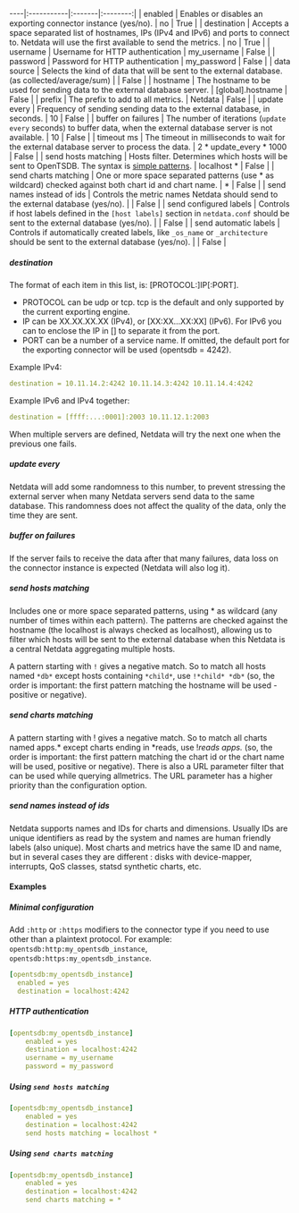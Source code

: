 ----|:-----------|:-------|:--------:|
| enabled | Enables or disables an exporting connector instance (yes/no). | no | True |
| destination | Accepts a space separated list of hostnames, IPs (IPv4 and IPv6) and ports to connect to. Netdata will use the first available to send the metrics. | no | True |
| username | Username for HTTP authentication | my_username | False |
| password | Password for HTTP authentication | my_password | False |
| data source | Selects the kind of data that will be sent to the external database. (as collected/average/sum) |  | False |
| hostname | The hostname to be used for sending data to the external database server. | [global].hostname | False |
| prefix | The prefix to add to all metrics. | Netdata | False |
| update every | Frequency of sending sending data to the external database, in seconds. | 10 | False |
| buffer on failures | The number of iterations (`update every` seconds) to buffer data, when the external database server is not available. | 10 | False |
| timeout ms | The timeout in milliseconds to wait for the external database server to process the data. | 2 * update_every * 1000 | False |
| send hosts matching | Hosts filter. Determines which hosts will be sent to OpenTSDB. The syntax is [simple patterns](https://github.com/netdata/netdata/tree/master/libnetdata/simple_pattern#simple-patterns). | localhost * | False |
| send charts matching | One or more space separated patterns (use * as wildcard) checked against both chart id and chart name. | * | False |
| send names instead of ids | Controls the metric names Netdata should send to the external database (yes/no). |  | False |
| send configured labels | Controls if host labels defined in the `[host labels]` section in `netdata.conf` should be sent to the external database (yes/no). |  | False |
| send automatic labels | Controls if automatically created labels, like `_os_name` or `_architecture` should be sent to the external database (yes/no). |  | False |

##### destination

The format of each item in this list, is: [PROTOCOL:]IP[:PORT].
- PROTOCOL can be udp or tcp. tcp is the default and only supported by the current exporting engine.
- IP can be XX.XX.XX.XX (IPv4), or [XX:XX...XX:XX] (IPv6). For IPv6 you can to enclose the IP in [] to separate it from the port.
- PORT can be a number of a service name. If omitted, the default port for the exporting connector will be used (opentsdb = 4242).

Example IPv4:
  ```yaml
  destination = 10.11.14.2:4242 10.11.14.3:4242 10.11.14.4:4242
  ```
Example IPv6 and IPv4 together:
```yaml
destination = [ffff:...:0001]:2003 10.11.12.1:2003
```
When multiple servers are defined, Netdata will try the next one when the previous one fails.


##### update every

Netdata will add some randomness to this number, to prevent stressing the external server when many Netdata servers
send data to the same database. This randomness does not affect the quality of the data, only the time they are sent.


##### buffer on failures

If the server fails to receive the data after that many failures, data loss on the connector instance is expected (Netdata will also log it).


##### send hosts matching

Includes one or more space separated patterns, using * as wildcard (any number of times within each pattern).
The patterns are checked against the hostname (the localhost is always checked as localhost), allowing us to
filter which hosts will be sent to the external database when this Netdata is a central Netdata aggregating multiple hosts.

A pattern starting with `!` gives a negative match. So to match all hosts named `*db*` except hosts containing `*child*`,
use `!*child* *db*` (so, the order is important: the first pattern matching the hostname will be used - positive or negative).


##### send charts matching

A pattern starting with ! gives a negative match. So to match all charts named apps.* except charts ending in *reads,
use !*reads apps.* (so, the order is important: the first pattern matching the chart id or the chart name will be used,
positive or negative). There is also a URL parameter filter that can be used while querying allmetrics. The URL parameter
has a higher priority than the configuration option.


##### send names instead of ids

Netdata supports names and IDs for charts and dimensions. Usually IDs are unique identifiers as read by the system and names
are human friendly labels (also unique). Most charts and metrics have the same ID and name, but in several cases they are
different : disks with device-mapper, interrupts, QoS classes, statsd synthetic charts, etc.


</details>

#### Examples

##### Minimal configuration

Add `:http` or `:https` modifiers to the connector type if you need to use other than a plaintext protocol.
For example: `opentsdb:http:my_opentsdb_instance`, `opentsdb:https:my_opentsdb_instance`.


```yaml
[opentsdb:my_opentsdb_instance]
  enabled = yes
  destination = localhost:4242

```
##### HTTP authentication



```yaml
[opentsdb:my_opentsdb_instance]
    enabled = yes
    destination = localhost:4242
    username = my_username
    password = my_password

```
##### Using `send hosts matching`



```yaml
[opentsdb:my_opentsdb_instance]
    enabled = yes
    destination = localhost:4242
    send hosts matching = localhost *

```
##### Using `send charts matching`



```yaml
[opentsdb:my_opentsdb_instance]
    enabled = yes
    destination = localhost:4242
    send charts matching = *

```

